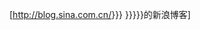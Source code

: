 [http://blog.sina.com.cn/{{{1|people/{{{id}}}}}} {{{2|{{{name|{{PAGENAMEBASE}}}}}}}}的新浪博客]<noinclude>
{{documentation}}</noinclude>